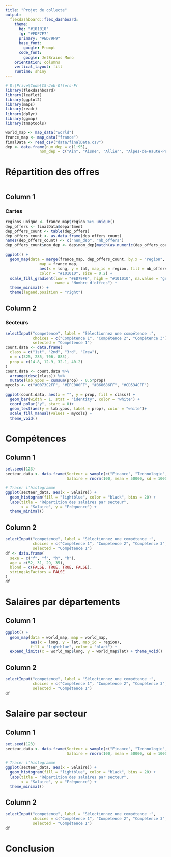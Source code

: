 ---
title: "Projet de collecte"
output: 
  flexdashboard::flex_dashboard:
    theme:
      bg: "#101010"
      fg: "#FDF7F7" 
      primary: "#ED79F9"
      base_font:
        google: Prompt
      code_font:
        google: JetBrains Mono
    orientation: columns
    vertical_layout: fill
    runtime: shiny
---

```{r setup, include=FALSE}
# D:\Prive\Code\CS-Job-Offers-Fr
library(flexdashboard)
library(leaflet)
library(ggplot2)
library(maps)
library(readr)
library(dplyr)
library(ggmap)
library(tmaptools)

world_map <- map_data("world")
france_map <- map_data("france")
finalData <- read_csv("data/finalData.csv")
dep <- data.frame(num_dep = c(1:95),
               nom_dep = c("Ain", "Aisne", "Allier", "Alpes-de-Haute-Provence", "Hautes-Alpes", "Alpes-Maritimes", "Ardeche", "Ardennes", "Ariege", "Aube", "Aude", "Aveyron", "Bouches-du-Rhone", "Calvados", "Cantal", "Charente", "Charente-Maritime", "Cher", "Correze", "Corse", "Cote-Dor", "Cotes-Darmor", "Creuse", "Dordogne", "Doubs", "Drome", "Eure", "Eure-et-Loir", "Finistere", "Gard", "Haute-Garonne", "Gers", "Gironde", "Herault", "Ille-et-Vilaine", "Indre", "Indre-et-Loire", "Isere", "Jura", "Landes", "Loir-et-Cher", "Loire", "Haute-Loire", "Loire-Atlantique", "Loiret", "Lot", "Lot-et-Garonne", "Lozere", "Maine-et-Loire", "Manche", "Marne", "Haute-Marne", "Mayenne", "Meurthe-et-Moselle", "Meuse", "Morbihan", "Moselle", "Nievre", "Nord", "Oise", "Orne", "Pas-de-Calais", "Puy-de-Dome", "Pyrenees-Atlantiques", "Hautes-Pyrenees", "Pyrenees-Orientales", "Bas-Rhin", "Haut-Rhin", "Rhone", "Haute-Saone", "Saone-et-Loire", "Sarthe", "Savoie", "Haute-Savoie", "Paris", "Seine-Maritime", "Seine-et-Marne", "Yvelines", "Deux-Sevres", "Somme", "Tarn", "Tarn-et-Garonne", "Var", "Vaucluse", "Vendee", "Vienne", "Haute-Vienne", "Vosges", "Yonne", "Territoire de Belfort", "Essonne", "Hauts-de-Seine", "Seine-Saint-Denis", "Val-de-Marne", "Val-Doise"));
```

# Répartition des offres 
```{r}


```
## Column 1 {data-width=650}
### Cartes
```{r}
regions_unique <- france_map$region %>% unique()
dep_offers <- finalData$department
dep_offers_count <- table(dep_offers)
dep_offers_count <- as.data.frame(dep_offers_count)
names(dep_offers_count) <- c("num_dep", "nb_offers")
dep_offers_count$nom_dep <- dep$nom_dep[match(as.numeric(dep_offers_count$num_dep), dep$num_dep)]

ggplot() +
  geom_map(data = merge(france_map, dep_offers_count, by.x = "region", by.y = "nom_dep", all.x = TRUE),
               map = france_map,
               aes(x = long, y = lat, map_id = region, fill = nb_offers),
               color = "#101010", size = 0.2) +
  scale_fill_gradient(low = "#ED79F9", high = "#101010", na.value = "grey50",
                      name = "Nombre d'offres") +
  theme_minimal() +
  theme(legend.position = "right")
```

## Column 2 {data-width=350}
### Secteurs
```{r}
selectInput("competence", label = "Sélectionnez une compétence :", 
            choices = c("Compétence 1", "Compétence 2", "Compétence 3"),
            selected = "Compétence 1")
count.data <- data.frame(
  class = c("1st", "2nd", "3rd", "Crew"),
  n = c(325, 285, 706, 885),
  prop = c(14.8, 12.9, 32.1, 40.2)
)
count.data <- count.data %>%
  arrange(desc(class)) %>%
  mutate(lab.ypos = cumsum(prop) - 0.5*prop)
mycols <- c("#0073C2FF", "#EFC000FF", "#868686FF", "#CD534CFF")

ggplot(count.data, aes(x = "", y = prop, fill = class)) +
  geom_bar(width = 1, stat = "identity", color = "white") +
  coord_polar("y", start = 0)+
  geom_text(aes(y = lab.ypos, label = prop), color = "white")+
  scale_fill_manual(values = mycols) +
  theme_void()
```

# Compétences
## Column 1 {data-width=650}
```{r}
set.seed(123)
secteur_data <- data.frame(Secteur = sample(c("Finance", "Technologie", "Santé", "Éducation"), 100, replace = TRUE),
                           Salaire = rnorm(100, mean = 50000, sd = 10000))

# Tracer l'histogramme
ggplot(secteur_data, aes(x = Salaire)) +
  geom_histogram(fill = "lightblue", color = "black", bins = 20) +
  labs(title = "Répartition des salaires par secteur",
       x = "Salaire", y = "Fréquence") +
  theme_minimal()

```

## Column 2 {data-width=350}
```{r}
selectInput("competence", label = "Sélectionnez une compétence :", 
            choices = c("Compétence 1", "Compétence 2", "Compétence 3"),
            selected = "Compétence 1")
df <- data.frame(
  sexe = c("f", "f", "h", "h"),
  age = c(52, 31, 29, 35),
  blond = c(FALSE, TRUE, TRUE, FALSE),
  stringsAsFactors = FALSE
)
df
```

# Salaires par départements
## Column 1 {data-width=650}
```{r}
ggplot() +
  geom_map(data = world_map, map = world_map,
           aes(x = long, y = lat, map_id = region),
           fill = "lightblue", color = "black") +
  expand_limits(x = world_map$long, y = world_map$lat) + theme_void()

```

## Column 2 {data-width=350}
```{r}
selectInput("competence", label = "Sélectionnez une compétence :", 
            choices = c("Compétence 1", "Compétence 2", "Compétence 3"),
            selected = "Compétence 1")
df
```

# Salaire par secteur
## Column 1 {data-width=650}
```{r}
set.seed(123)
secteur_data <- data.frame(Secteur = sample(c("Finance", "Technologie", "Santé", "Éducation"), 100, replace = TRUE),
                           Salaire = rnorm(100, mean = 50000, sd = 10000))

# Tracer l'histogramme
ggplot(secteur_data, aes(x = Salaire)) +
  geom_histogram(fill = "lightblue", color = "black", bins = 20) +
  labs(title = "Répartition des salaires par secteur",
       x = "Salaire", y = "Fréquence") +
  theme_minimal()

```

## Column 2 {data-width=350}
```{r}
selectInput("competence", label = "Sélectionnez une compétence :", 
            choices = c("Compétence 1", "Compétence 2", "Compétence 3"),
            selected = "Compétence 1")
df
```
# Conclusion

```{r}

```

